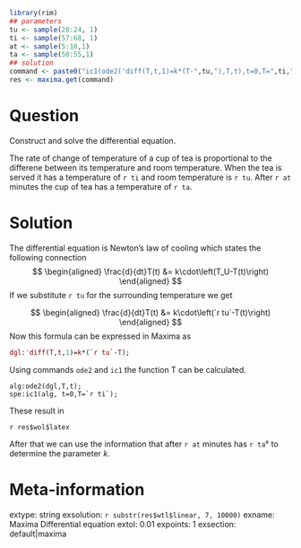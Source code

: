 ```r
library(rim)
## parameters
tu <- sample(20:24, 1)
ti <- sample(57:68, 1)
at <- sample(5:10,1)
ta <- sample(50:55,1)
## solution
command <- paste0("ic1(ode2('diff(T,t,1)=k*(T-",tu,"),T,t),t=0,T=",ti,"),expand;")
res <- maxima.get(command)
```

Question
========
Construct and solve the differential equation.
\hrule 

\vspace*{2mm}

The rate of change of temperature of a cup of tea is proportional to the differene between its temperature and room temperature. When the tea is served it has a temperature of `r ti` and room temperature is `r tu`. After `r at` minutes the cup of tea has a temperature of `r ta`.

Solution
========
The differential equation is Newton's law of cooling which states the following connection
$$
\begin{aligned}
\frac{d}{dt}T(t) &= k\cdot\left(T_U-T(t)\right)
\end{aligned}
$$
If we substitute `r tu` for the surrounding temperature we get

$$
\begin{aligned}
\frac{d}{dt}T(t) &= k\cdot\left(`r tu`-T(t)\right)
\end{aligned}
$$
Now this formula can be expressed in Maxima as

```maxima
dgl:'diff(T,t,1)=k*(`r tu`-T);
```

Using commands `ode2` and `ic1` the function T can be calculated.

```
alg:ode2(dgl,T,t);
spe:ic1(alg, t=0,T=`r ti`);
```

These result in

`r res$wol$latex`

After that we can use the information that after `r at` minutes has `r ta`° to determine the parameter $k$.

Meta-information
================
extype: string
exsolution: `r substr(res$wtl$linear, 7, 10000)`
exname: Maxima Differential equation
extol: 0.01
expoints: 1
exsection: default|maxima
